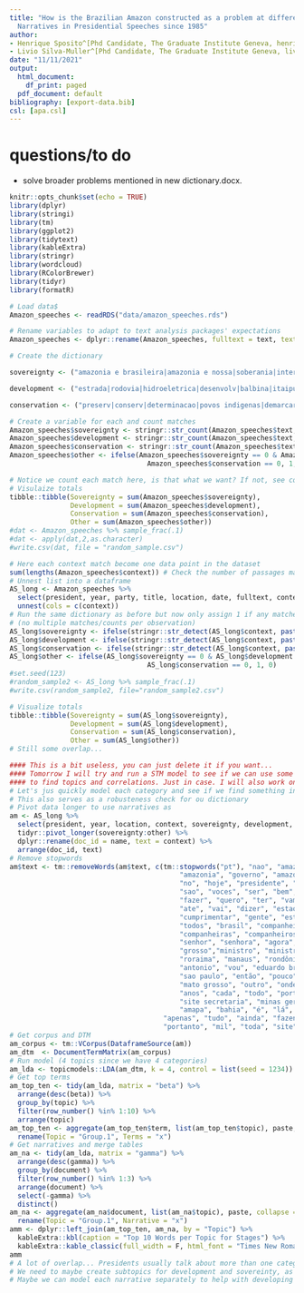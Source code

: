 ```yaml
---
title: "How is the Brazilian Amazon constructed as a problem at different levels? Amazonian
  Narratives in Presidential Speeches since 1985"
author:
- Henrique Sposito^[Phd Candidate, The Graduate Institute Geneva, henrique.sposito@graduateinstitute.ch]
- Livio Silva-Muller^[Phd Candidate, The Graduate Institute Geneva, livio.silva@graduateinstitute.ch]
date: "11/11/2021"
output:
  html_document:
    df_print: paged
  pdf_document: default
bibliography: [export-data.bib]
csl: [apa.csl]
---
```


# questions/to do

- solve broader problems mentioned in new dictionary.docx.

```r
knitr::opts_chunk$set(echo = TRUE)
library(dplyr)
library(stringi)
library(tm)
library(ggplot2)
library(tidytext)
library(kableExtra)
library(stringr)
library(wordcloud)
library(RColorBrewer)
library(tidyr)
library(formatR)

# Load data$
Amazon_speeches <- readRDS("data/amazon_speeches.rds")
```

```r
# Rename variables to adapt to text analysis packages' expectations
Amazon_speeches <- dplyr::rename(Amazon_speeches, fulltext = text, text = ccontext)
```

```r
# Create the dictionary

sovereignty <- ("amazonia e brasileira|amazonia e nossa|soberania|interesse estrangeiro|ocupar|forcas armadas|patrimonio nacional|defesa|exercito|dono|internacionalizar|fronteira")

development <- ("estrada|rodovia|hidroeletrica|desenvolv|balbina|itaipu|incentivos fiscais|integra|zona franca|transamazonica|madeira|porto|madeireira|energia|estimulo|banco|hidreletrica|convenio|sede|fome|saude|hospital|escola|saneamento|social")

conservation <- ("preserv|conserv|determinacao|povos indigenas|demarcar|queimada|sustentav|meio ambiente|florest|protecao|proteg|renovavel|garantias ambientais|garantia ambiental|reduzir desmatamento|combate ao desmatamento|combater desmatamento|baixo carbono|limpa|direitosambientais")

# Create a variable for each and count matches
Amazon_speeches$sovereignty <- stringr::str_count(Amazon_speeches$text, paste0("(?i)", sovereignty))
Amazon_speeches$development <- stringr::str_count(Amazon_speeches$text, paste0("(?i)", development))
Amazon_speeches$conservation <- stringr::str_count(Amazon_speeches$text, paste0("(?i)", conservation))
Amazon_speeches$other <- ifelse(Amazon_speeches$sovereignty == 0 & Amazon_speeches$development == 0 & 
                                  Amazon_speeches$conservation == 0, 1, 0)

# Notice we count each match here, is that what we want? If not, see code chunk below.
# Visulaize totals
tibble::tibble(Sovereignty = sum(Amazon_speeches$sovereignty),
               Development = sum(Amazon_speeches$development),
               Conservation = sum(Amazon_speeches$conservation),
               Other = sum(Amazon_speeches$other))
#dat <- Amazon_speeches %>% sample_frac(.1)
#dat <- apply(dat,2,as.character)
#write.csv(dat, file = "random_sample.csv")
```

```r
# Here each context match become one data point in the dataset
sum(lengths(Amazon_speeches$context)) # Check the number of passages matched
# Unnest list into a dataframe
AS_long <- Amazon_speeches %>%
  select(president, year, party, title, location, date, fulltext, context) %>% 
  unnest(cols = c(context))
# Run the same dictionary as before but now only assign 1 if any matches and 0 if no matches
# (no multiple matches/counts per observation)
AS_long$sovereignty <- ifelse(stringr::str_detect(AS_long$context, paste0(sovereignty)), 1, 0)
AS_long$development <- ifelse(stringr::str_detect(AS_long$context, paste0(development)), 1, 0)
AS_long$conservation <- ifelse(stringr::str_detect(AS_long$context, paste0(conservation)), 1, 0)
AS_long$other <- ifelse(AS_long$sovereignty == 0 & AS_long$development == 0 & 
                                  AS_long$conservation == 0, 1, 0)
#set.seed(123)
#random_sample2 <- AS_long %>% sample_frac(.1)
#write.csv(random_sample2, file="random_sample2.csv")

# Visualize totals
tibble::tibble(Sovereignty = sum(AS_long$sovereignty),
               Development = sum(AS_long$development),
               Conservation = sum(AS_long$conservation),
               Other = sum(AS_long$other))
# Still some overlap... 
```

```r
#### This is a bit useless, you can just delete it if you want...
#### Tomorrow I will try and run a STM model to see if we can use some of the metadata better
#### to find topics and correlations. Just in case. I will also work on dictionary further.
# Let's jus quickly model each category and see if we find something interesting
# This also serves as a robusteness check for ou dictionary
# Pivot data longer to use narratives as 
am <- AS_long %>%
  select(president, year, location, context, sovereignty, development, conservation, other) %>% 
  tidyr::pivot_longer(sovereignty:other) %>% 
  dplyr::rename(doc_id = name, text = context) %>%
  arrange(doc_id, text)
# Remove stopwords
am$text <- tm::removeWords(am$text, c(tm::stopwords("pt"), "nao", "amazonas",
                                          "amazonia", "governo", "amazonica", "ja", "aqui", "tambem",
                                          "no", "hoje", "presidente", "governador", "regiao", 
                                          "sao", "voces", "ser", "bem", "la", "so", "desta", "porque",
                                          "fazer", "quero", "ter", "vamos", "the", "of", "ha", "ai",
                                          "ate", "vai", "dizer", "estao", "it", "ver", "r", "	it",
                                          "cumprimentar", "gente", "estado", "querido", "queria",
                                          "todos", "brasil", "companheiro", "senhores",
                                          "companheiras", "companheiros", "companheira",
                                          "senhor", "senhora", "agora", "senhores", "senhoras", "caro",
                                          "grosso","ministro", "ministra", "josé", "pará", "acre",
                                          "roraima", "manaus", "rondônia", "ministros", "luiz", 
                                          "antonio", "vou", "eduardo braga", "rio de janeiro",
                                          "sao paulo", "então", "pouco", "pode", "sul", "norte", 
                                          "mato grosso", "outro", "onde", "discurso", "parte", 
                                          "anos", "cada", "todo", "porto velho", "visite site",
                                          "site secretaria", "minas gerais", "lula silva", "inácio", "lula",
                                          "amapa", "bahia", "é", "lá", "et", "in", "silva", "jose",
                                      "apenas", "tudo", "ainda", "fazendo", "sobre", "republica", 
                                      "portanto", "mil", "toda", "site", "pais"))
# Get corpus and DTM
am_corpus <- tm::VCorpus(DataframeSource(am))
am_dtm  <- DocumentTermMatrix(am_corpus)
# Run model (4 topics since we have 4 categories)
am_lda <- topicmodels::LDA(am_dtm, k = 4, control = list(seed = 1234))
# Get top terms
am_top_ten <- tidy(am_lda, matrix = "beta") %>%
  arrange(desc(beta)) %>%
  group_by(topic) %>%
  filter(row_number() %in% 1:10) %>%
  arrange(topic)
am_top_ten <- aggregate(am_top_ten$term, list(am_top_ten$topic), paste, collapse=", ") %>%
  rename(Topic = "Group.1", Terms = "x")
# Get narratives and merge tables
am_na <- tidy(am_lda, matrix = "gamma") %>%
  arrange(desc(gamma)) %>%
  group_by(document) %>%
  filter(row_number() %in% 1:3) %>%
  arrange(document) %>% 
  select(-gamma) %>% 
  distinct()
am_na <- aggregate(am_na$document, list(am_na$topic), paste, collapse = ", ") %>%
  rename(Topic = "Group.1", Narrative = "x") 
amm <- dplyr::left_join(am_top_ten, am_na, by = "Topic") %>%
  kableExtra::kbl(caption = "Top 10 Words per Topic for Stages") %>%
  kableExtra::kable_classic(full_width = F, html_font = "Times New Roman")
amm
# A lot of overlap... Presidents usually talk about more than one category in discourse (?!).
# We need to maybe create subtopics for development and sovereinty, as well as improve dictionary...
# Maybe we can model each narrative separately to help with developing a dictionary?
```
